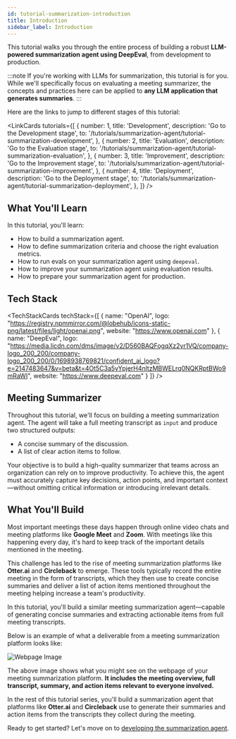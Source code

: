 ```yaml
---
id: tutorial-summarization-introduction
title: Introduction
sidebar_label: Introduction
---
```



This tutorial walks you through the entire process of building a robust **LLM-powered summarization agent using DeepEval**, from development to production.

:::note
If you're working with LLMs for summarization, this tutorial is for you. While we'll specifically focus on evaluating a meeting summarizer, the concepts and practices here can be applied to **any LLM application that generates summaries**.
:::

Here are the links to jump to different stages of this tutorial:


<LinkCards
    tutorials={[
        {
            number: 1,
            title: 'Development',
            description: 'Go to the Development stage',
            to: '/tutorials/summarization-agent/tutorial-summarization-development',
        },
        {
            number: 2,
            title: 'Evaluation',
            description: 'Go to the Evaluation stage',
            to: '/tutorials/summarization-agent/tutorial-summarization-evaluation',
        },
        {
            number: 3,
            title: 'Improvement',
            description: 'Go to the Improvement stage',
            to: '/tutorials/summarization-agent/tutorial-summarization-improvement',
        },
        {
            number: 4,
            title: 'Deployment',
            description: 'Go to the Deployment stage',
            to: '/tutorials/summarization-agent/tutorial-summarization-deployment',
        },
    ]}
/>

## What You'll Learn

In this tutorial, you'll learn:

- How to build a summarization agent.
- How to define summarization criteria and choose the right evaluation metrics.
- How to run evals on your summarization agent using `deepeval`.
- How to improve your summarization agent using evaluation results.
- How to prepare your summarization agent for production.

## Tech Stack

<TechStackCards
    techStack={[
        {
            name: "OpenAI",
            logo: "https://registry.npmmirror.com/@lobehub/icons-static-png/latest/files/light/openai.png",
            website: "https://www.openai.com"
        },
        {
            name: "DeepEval",
            logo: "https://media.licdn.com/dms/image/v2/D560BAQFogqXz2yr1VQ/company-logo_200_200/company-logo_200_200/0/1698938769821/confident_ai_logo?e=2147483647&v=beta&t=4Ot5C3a5yYpjerH4nltzMBWELrq0NQKRptBWo9mRaWI",
            website: "https://www.deepeval.com"
        }
    ]}
/>

## Meeting Summarizer

Throughout this tutorial, we'll focus on building a meeting summarization agent. The agent will take a full meeting transcript as `input` and produce two structured outputs:

- A concise summary of the discussion.
- A list of clear action items to follow.

Your objective is to build a high-quality summarizer that teams across an organization can rely on to improve productivity. To achieve this, the agent must accurately capture key decisions, action points, and important context—without omitting critical information or introducing irrelevant details.

## What You'll Build

Most important meetings these days happen through online video chats and meeting platforms like **Google Meet** and **Zoom**. With meetings like this happening every day, it's hard to keep track of the important details mentioned in the meeting. 

This challenge has led to the rise of meeting summarization platforms like **Otter.ai** and **Circleback** to emerge. These tools typically record the entire meeting in the form of transcripts, which they then use to create concise summaries and deliver a list of action items mentioned throughout the meeting helping increase a team's productivity.

In this tutorial, you'll build a similar meeting summarization agent—capable of generating concise summaries and extracting actionable items from full meeting transcripts.

Below is an example of what a deliverable from a meeting summarization platform looks like:

![Webpage Image](https://deepeval-docs.s3.us-east-1.amazonaws.com/tutorials:summarization-agent:summarizer-overview.png)

The above image shows what you might see on the webpage of your meeting summarization platform. **It includes the meeting overview, full transcript, summary, and action items relevant to everyone involved.**

In the rest of this tutorial series, you'll build a summarization agent that platforms like **Otter.ai** and **Circleback** use to generate their summaries and action items from the transcripts they collect during the meeting.

Ready to get started? Let's move on to [developing the summarization agent](tutorial-summarization-development).